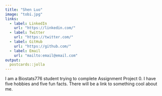 ```yaml
---
title: "Shen Luo"
image: "tobi.jpg"
links:
  - label: LinkedIn
    url: "https://linkedin.com/"
  - label: Twitter
    url: "https://twitter.com/"
  - label: GitHub
    url: "https://github.com/"
  - label: Email
    url: "mailto:email@email.com"
output:
  postcards::jolla
---
```

 
I am a Biostats776 student trying to complete Assignment Project 0. I have five hobbies and five fun facts. There will be a link to something cool about me. 
